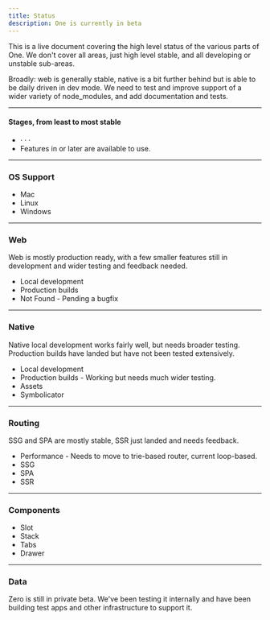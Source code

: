 ```yaml
---
title: Status
description: One is currently in beta
---
```


This is a live document covering the high level status of the various parts of One. We don't cover all areas, just high level stable, and all developing or unstable sub-areas.

Broadly: web is generally stable, native is a bit further behind but is able to be daily driven in dev mode. We need to test and improve support of a wider variety of node_modules, and add documentation and tests.

---

#### Stages, from least to most stable

- <Status is="early" /> · <Status is="developing" /> · <Status is="mostly-stable" /> · <Status is="stable" />
- Features in <Status is="developing" /> or later are available to use.

---

### OS Support

- Mac <Status is="mostly-stable" />
- Linux <Status is="developing" />
- Windows <Status is="early" />

---

### Web <Status is="mostly-stable" />

Web is mostly production ready, with a few smaller features still in development and wider testing and feedback needed.

- Local development <Status is="stable" />
- Production builds <Status is="stable" />
- Not Found <Status is="early" /> - Pending a bugfix

---


### Native <Status is="developing" />

Native local development works fairly well, but needs broader testing. Production builds have landed
but have not been tested extensively.

- Local development <Status is="developing" />
- Production builds <Status is="developing" /> - Working but needs much wider testing.
- Assets <Status is="developing" />
- Symbolicator <Status is="early" />

---

### Routing <Status is="mostly-stable" />

SSG and SPA are mostly stable, SSR just landed and needs feedback.

- Performance <Status is="mostly-stable" /> - Needs to move to trie-based router, current loop-based.
- SSG <Status is="mostly-stable" />
- SPA <Status is="mostly-stable" />
- SSR <Status is="developing" />

---

### Components

- Slot <Status is="stable" />
- Stack <Status is="stable" />
- Tabs <Status is="stable" />
- Drawer <Status is="early" />

---

### Data <Status is="early" />

Zero is still in private beta. We've been testing it internally and have been building test apps and other infrastructure to support it.
